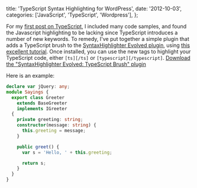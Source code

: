 
  title: 'TypeScript Syntax Highlighting for WordPress',
  date: '2012-10-03',
  categories: ['JavaScript', 'TypeScript', 'Wordpress'],
};


For my [first post on TypeScript][1], I included many code samples, and found the Javascript highlighting to be lacking since TypeScript introduces a number of new keywords. To remedy, I've put together a simple plugin that adds a TypeScript brush to the [SyntaxHighlighter Evolved plugin][2], using [this excellent tutorial][3]. Once installed, you can use the new tags to highlight your TypeScript code, either `[ts][/ts]` or `[typescript][/typescript]`.
[Download the "SyntaxHighlighter Evolved: TypeScript Brush" plugin][4]

Here is an example:

```typescript
declare var jQuery: any;
module Sayings {
  export class Greeter
    extends BaseGreeter
    implements IGreeter
  {
    private greeting: string;
    constructor(message: string) {
      this.greeting = message;
    }

    public greet() {
      var s = 'Hello, ' + this.greeting;

      return s;
    }
  }
}
```

[1]: http://ianobermiller.com/blog/2012/10/01/typescript-highlights/
[2]: http://wordpress.org/extend/plugins/syntaxhighlighter/
[3]: http://www.viper007bond.com/wordpress-plugins/syntaxhighlighter/adding-a-new-brush-language/
[4]: http://ianobermiller.com/wp-content/uploads/2012/10/SyntaxHighlighter-Evolved-TypeScript-Brush.zip
